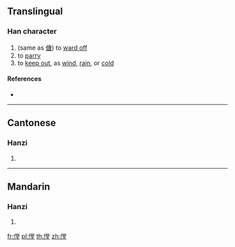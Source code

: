 {{character info/new}}
==Translingual==

===Han character===
{{Han char|rn=9|rad=人|as=11|sn=13|four=|canj=OFBG|ids=⿰亻堂}}

# (same as [[傏]]) to [[ward off]]
# to [[parry]]
# to [[keep out]], as [[wind]], [[rain]], or [[cold]]

====References====
* {{Han ref|kx=0114.270|hdz=10210.160|uh=347D|ud=13437}}

----

==Cantonese==

===Hanzi===
{{yue-hanzi|jyut=[[tong4]]|y=tong4}}

# {{defn|lang=yue|sort=人11}}

----

==Mandarin==

===Hanzi===
{{cmn-hanzi|pin=[[táng]] ([[tang2]])|wg=t'ang<sup>2</sup>}}

# {{defn|lang=cmn|sort=人11}}

[[fr:㑽]]
[[pl:㑽]]
[[th:㑽]]
[[zh:㑽]]